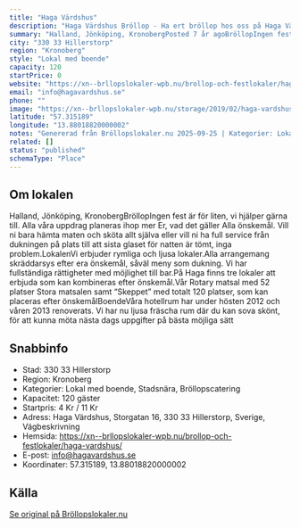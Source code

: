 ```yaml
---
title: "Haga Värdshus"
description: "Haga Värdshus Bröllop - Ha ert bröllop hos oss på Haga Värdshus. Se vår fina Bröllopslokal. Skicka gärna en förfrågan så hjälper vi Er!"
summary: "Halland, Jönköping, KronobergPosted 7 år agoBröllopIngen fest är för liten, vi hjälper gärna till. Alla våra uppdrag planeras ihop mer Er, vad det gäller Alla önskemål. Vill ni bara hämta maten och…"
city: "330 33 Hillerstorp"
region: "Kronoberg"
style: "Lokal med boende"
capacity: 120
startPrice: 0
website: "https://xn--brllopslokaler-wpb.nu/brollop-och-festlokaler/haga-vardshus/"
email: "info@hagavardshus.se"
phone: ""
image: "https://xn--brllopslokaler-wpb.nu/storage/2019/02/haga-vardshus-brollop-ff.webp"
latitude: "57.315189"
longitude: "13.88018820000002"
notes: "Genererad från Bröllopslokaler.nu 2025-09-25 | Kategorier: Lokal med boende, Stadsnära, Bröllopscatering"
related: []
status: "published"
schemaType: "Place"
---
```


## Om lokalen

Halland, Jönköping, KronobergBröllopIngen fest är för liten, vi hjälper gärna till. Alla våra uppdrag planeras ihop mer Er, vad det gäller Alla önskemål. Vill ni bara hämta maten och sköta allt själva eller vill ni ha full service från dukningen på plats till att sista glaset för natten är tömt, inga problem.LokalenVi erbjuder rymliga och ljusa lokaler.Alla arrangemang skräddarsys efter era önskemål, såväl meny som dukning. Vi har fullständiga rättigheter med möjlighet till bar.På Haga finns tre lokaler att erbjuda som kan kombineras efter önskemål.Vår Rotary matsal med 52 platser Stora matsalen samt “Skeppet” med totalt 120 platser, som kan placeras efter önskemålBoendeVåra hotellrum har under hösten 2012 och våren 2013 renoverats. Vi har nu ljusa fräscha rum där du kan sova skönt, för att kunna möta nästa dags uppgifter på bästa möjliga sätt

## Snabbinfo

- Stad: 330 33 Hillerstorp
- Region: Kronoberg
- Kategorier: Lokal med boende, Stadsnära, Bröllopscatering
- Kapacitet: 120 gäster
- Startpris: 4 Kr / 11 Kr
- Adress: Haga Värdshus, Storgatan 16, 330 33 Hillerstorp, Sverige, Vägbeskrivning
- Hemsida: https://xn--brllopslokaler-wpb.nu/brollop-och-festlokaler/haga-vardshus/
- E-post: info@hagavardshus.se
- Koordinater: 57.315189, 13.88018820000002

## Källa

[Se original på Bröllopslokaler.nu](https://xn--brllopslokaler-wpb.nu/brollop-och-festlokaler/haga-vardshus/)
